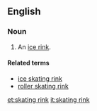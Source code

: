 ==English==

===Noun===
{{en-noun|sg=[[skating]] [[rink]]}}

# An [[ice rink]].

====Related terms====
*[[ice skating rink]]
*[[roller skating rink]]

[[et:skating rink]]
[[it:skating rink]]